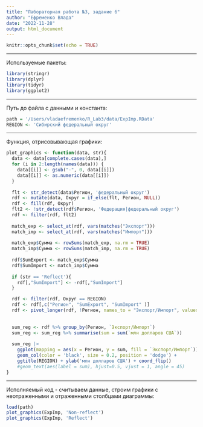 ```yaml
---
title: "Лабораторная работа №3, задание 6"
author: "Ефременко Влада"
date: "2022-11-28"
output: html_document
---
```


```r
knitr::opts_chunk$set(echo = TRUE)
```

***
Используемые пакеты:
```r
library(stringr)
library(dplyr)
library(tidyr)
library(ggplot2)
```
***
Путь до файла с данными и константа:
```r
path = '/Users/vladaefremenko/R_Lab3/data/ExpImp.RData'
REGION <- 'Сибирский федеральный округ'
```
***
Функция, отрисовывающая графики:
```r
plot_graphics <- function(data, str){
  data <- data[complete.cases(data),]
  for (i in 2:length(names(data))) {
    data[[i]] <- gsub("-", 0, data[[i]])
    data[[i]] <- as.numeric(data[[i]])
  }
  
  flt <- str_detect(data$Регион, 'федеральный округ')
  rdf <- mutate(data, Округ = if_else(flt, Регион, NULL))
  rdf <- fill(rdf, Округ)
  flt2 <- !str_detect(rdf$Регион, 'Федерация|федеральный округ')
  rdf <- filter(rdf, flt2)
  
  match_exp <- select_at(rdf, vars(matches("Экспорт")))
  match_imp <- select_at(rdf, vars(matches("Импорт")))
  
  match_exp$Сумма <- rowSums(match_exp, na.rm = TRUE)
  match_imp$Сумма <- rowSums(match_imp, na.rm = TRUE)
  
  rdf$SumExport <- match_exp$Сумма
  rdf$SumImport <- match_imp$Сумма
  
  if (str == 'Reflect'){
    rdf[,"SumImport"] <- -rdf[,"SumImport"]
  }

  rdf <- filter(rdf, Округ == REGION)
  rdf <- rdf[,c("Регион", "SumExport", "SumImport" )]
  rdf <- pivot_longer(rdf, !Регион, names_to = "Экспорт/Импорт", values_to = "млн долларов США")
  
  
  sum_reg <- rdf %>% group_by(Регион, `Экспорт/Импорт`) 
  sum_reg <- sum_reg %>% summarise(sum = sum(`млн долларов США`))
  
  sum_reg |>
    ggplot(mapping = aes(x = Регион, y = sum, fill = `Экспорт/Импорт`)) +
    geom_col(color = 'black', size = 0.2, position = 'dodge') + 
    ggtitle(REGION) + ylab('млн долларов США') + coord_flip() 
    #geom_text(aes(label = sum), hjust=0.5, vjust = 1, angle = 45)
}
```
***
Исполняемый код - считываем данные, строим графики с неотраженными и отраженными столбцами диаграммы:
```r
load(path)
plot_graphics(ExpImp, 'Non-reflect')
plot_graphics(ExpImp, 'Reflect')
```